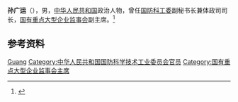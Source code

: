 '''孙广运'''（{{bd|？|}}），男，[[中华人民共和国|中华人民共和国]]政治人物，曾任[[国防科工委|国防科工委]]副秘书长兼体政司司长，[[国有重点大型企业监事会|国有重点大型企业监事会]]副主席。<ref>{{Cite web|title=管理学院举办原国务院国有大型重点企业监事会主席孙广运学术报告会|url=http://som.nwpu.edu.cn/info/1012/1456.htm|accessdate=2021-02-11|work=西北工业大学管理学院}}</ref>

== 参考资料 ==
{{reflist}}

{{Authority control}}
{{DEFAULTSORT:Sun}}
[[Category:孙姓|Guang]]
[[Category:中华人民共和国国防科学技术工业委员会官员|Category:中华人民共和国国防科学技术工业委员会官员]]
[[Category:国有重点大型企业监事会主席|Category:国有重点大型企业监事会主席]]

{{中国人物小作品}}